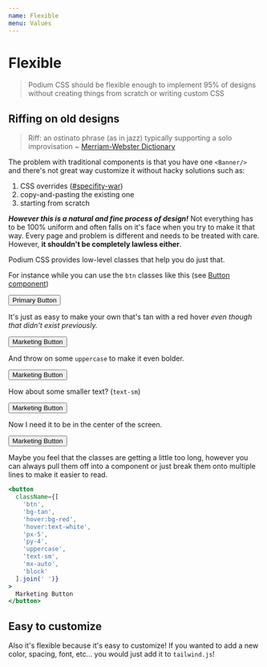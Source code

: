 ```yaml
---
name: Flexible
menu: Values
---
```


# Flexible

> Podium CSS should be flexible enough to implement 95%
> of designs without creating things from scratch or
> writing custom CSS

## Riffing on old designs

> Riff: an ostinato phrase (as in jazz) typically supporting a solo improvisation
> ~ [Merriam-Webster Dictionary](https://www.merriam-webster.com/dictionary/riff)

The problem with traditional components is that you have one
`<Banner/>` and there's not great way customize it without
hacky solutions such as:

1. CSS overrides ([#specifity-war](https://stuffandnonsense.co.uk/archives/css_specificity_wars.html))
2. copy-and-pasting the existing one
3. starting from scratch

**_However this is a natural and fine process of design!_** Not everything
has to be 100% uniform and often falls on it's face when you try to make
it that way. Every page and problem is different and needs to be treated
with care. However, **it shouldn't be completely lawless either**.

Podium CSS provides low-level classes that help you do just that.

For instance while you can use the `btn` classes like this (see [Button component](components-buttons))


<Playground>
  <button className="btn btn--primary px-5 py-4">Primary Button</button>
</Playground>

It's just as easy to make your own that's tan with a red hover _even though that didn't exist previously._

<Playground>
  <button className="btn bg-tan hover:bg-red hover:text-white px-5 py-4">
    Marketing Button
  </button>
</Playground>

And throw on some `uppercase` to make it even bolder.

<Playground>
  <button className="btn bg-tan hover:bg-red hover:text-white px-5 py-4 uppercase">
    Marketing Button
  </button>
</Playground>

How about some smaller text? (`text-sm`)

<Playground>
  <button className="btn bg-tan hover:bg-red hover:text-white px-5 py-4 uppercase text-sm">
    Marketing Button
  </button>
</Playground>

Now I need it to be in the center of the screen.

<Playground>
  <button className="btn bg-tan hover:bg-red hover:text-white px-5 py-4 uppercase text-sm mx-auto block">
    Marketing Button
  </button>
</Playground>

Maybe you feel that the classes are getting a little too long, however
you can always pull them off into a component or just break them onto
multiple lines to make it easier to read.

```jsx
<button
  className={[
    'btn',
    'bg-tan',
    'hover:bg-red',
    'hover:text-white',
    'px-5',
    'py-4',
    'uppercase',
    'text-sm',
    'mx-auto',
    'block'
  ].join(' ')}
>
  Marketing Button
</button>
```

## Easy to customize

Also it's flexible because it's easy to customize! If you wanted to add
a new color, spacing, font, etc... you would just add it to `tailwind.js`!
